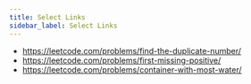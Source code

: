 ```yaml
---
title: Select Links
sidebar_label: Select Links
---
```


- https://leetcode.com/problems/find-the-duplicate-number/
- https://leetcode.com/problems/first-missing-positive/
- https://leetcode.com/problems/container-with-most-water/
